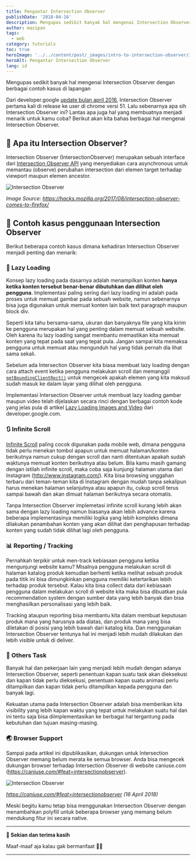 ```yaml
---
title: Pengantar Intersection Observer
publishDate: '2018-04-16'
description: Mengupas sedikit banyak hal mengenai Intersection Observer dengan berbagai contoh kasus di lapangan
author: mazipan
tags:
  - web
category: tutorials
toc: true
heroImage: '../../content/post/_images/intro-to-intersection-observer/intersection-observer.jpg'
heroAlt: Pengantar Intersection Observer
lang: id
---
```


Mengupas sedikit banyak hal mengenai Intersection Observer dengan berbagai contoh kasus di lapangan

Dari developer.google [update bulan april 2016](https://developers.google.com/web/updates/2016/04/intersectionobserver), Intersection Observer pertama kali di release ke user di chrome versi 51. Lalu sebenarnya apa sih Intersection Observer ini? Lantas apa juga hal yang membuatnya menjadi menarik untuk kamu coba? Berikut akan kita bahas berbagai hal mengenai Intersection Observer.

## 📒 Apa itu Intersection Observer?

Intersection Observer (IntersectionObserver) merupakan sebuah interface dari [Intersection Observer API](https://developer.mozilla.org/en-US/docs/Web/API/Intersection_Observer_API) yang menyediakan cara asynchronous untuk memantau (observe) perubahan intersection dari elemen target terhadap viewport maupun elemen ancestor.

![Intersection Observer](../../content/post/_images/intro-to-intersection-observer/window.png)

_Image Source: https://hacks.mozilla.org/2017/08/intersection-observer-comes-to-firefox/_

## 🍭 Contoh kasus penggunaan Intersection Observer

Berikut beberapa contoh kasus dimana kehadiran Intersection Observer menjadi penting dan menarik:

### 🌄 Lazy Loading

Konsep lazy loading pada dasarnya adalah menampilkan konten **hanya ketika konten tersebut benar-benar dibutuhkan dan dilihat oleh pengguna**. Implementasi paling sering dari lazy loading ini adalah pada proses untuk memuat gambar pada sebuah website, namun sebenarnya bisa juga digunakan untuk memuat konten lain baik text paragraph maupun block div.

Seperti kita tahu bersama-sama, ukuran dan banyaknya file yang kita kirim ke pengguna merupakan hal yang penting dalam memuat sebuah website. Oleh karena itu lazy loading sangat membantu memastikan kita memuat konten yang tepat pada saat yang tepat pula. Jangan sampai kita memaksa pengguna untuk memuat atau mengunduh hal yang tidak pernah dia lihat sama sekali.

Sebelum ada Intersection Observer kita biasa membuat lazy loading dengan cara attach event ketika pengguna melakukan scroll dan memanggil [`getBoundingClientRect()`](https://developer.mozilla.org/en-US/docs/Web/API/Element/getBoundingClientRect) untuk mengecek apakah elemen yang kita maksud sudah masuk ke dalam layar yang dilihat oleh pengguna.

Implementasi Intersection Observer untuk membuat lazy loading gambar maupun video telah dijelaskan secara rinci dengan berbagai contoh kode yang jelas pula di artikel [Lazy Loading Images and Video](https://developers.google.com/web/fundamentals/performance/lazy-loading-guidance/images-and-video/) dari developer.google.com.

### 🔃 Infinite Scroll

[Infinite Scroll](https://www.google.co.id/search?q=infinite+scroll) paling cocok digunakan pada mobile web, dimana pengguna tidak perlu menekan tombol apapun untuk memuat halaman/konten berikutnya namun cukup dengan scroll dan nanti ditentukan apakah sudah waktunya memuat konten berikutnya atau belum. Bila kamu masih gamang dengan istilah infinite scroll, maka coba saja kunjungi halaman utama dari Instagram (http://www.instagram.com/). Kita bisa browsing unggahan terbaru dari teman-teman kita di Instagram dengan mudah tanpa sekalipun harus menekan halaman selanjutnya atau apapun itu, cukup scroll terus sampai bawah dan akan dimuat halaman berikutnya secara otomatis.

Tanpa Intersection Observer implemetasi infinite scroll kurang lebih akan sama dengan lazy loading namun biasanya akan lebih advance karena beberapa implementasinya memiliki logika yang lebih kompleks dimana dilakukan penambahan konten yang akan dilihat dan penghapusan terhadap konten yang sudah tidak dilihat lagi oleh pengguna.

### 📊 Reporting / Tracking

Pernahkah terpikir untuk men-track kebiasaan pengguna ketika mengunjungi website kamu? Misalnya pengguna melakukan scroll di halaman katalog produk kemudian berhenti ketika melihat sebuah produk pada titik ini bisa dimungkinkan pengguna memiliki ketertarikan lebih terhadap produk tersebut. Kalau kita bisa collect data dari kebiasaan pengguna dalam melakukan scroll di website kita maka bisa dibuatkan pula recommendation system dengan sumber data yang lebih banyak dan bisa menghasilkan personalisasi yang lebih baik.

Tracking ataupun reporting bisa membantu kita dalam membuat keputusan produk mana yang harusnya ada diatas, dan produk mana yang bisa diletakan di posisi yang lebih bawah dari katalog kita. Dan menggunakan Intersection Observer tentunya hal ini menjadi lebih mudah dilakukan dan lebih visible untuk di deliver.

### 🔦 Others Task

Banyak hal dan pekerjaan lain yang menjadi lebih mudah dengan adanya Intersection Observer, seperti penentuan kapan suatu task akan dieksekusi dan kapan tidak perlu dieksekusi, penentuan kapan suatu animasi perlu ditampilkan dan kapan tidak perlu ditampilkan kepada pengguna dan banyak lagi.

Kekuatan utama pada Intersection Observer adalah bisa memberikan kita visibility yang lebih kapan waktu yang tepat untuk melakukan suatu hal dan ini tentu saja bisa diimplementasikan ke berbagai hal tergantung pada kebutuhan dan tujuan masing-masing.

### 🌏 Browser Support

Sampai pada artikel ini dipublikasikan, dukungan untuk Intersection Observer memang belum merata ke semua browser. Anda bisa mengecek dukungan browser terhadap Intersection Observer di website caniuse.com (https://caniuse.com/#feat=intersectionobserver).

![Intersection Observer](../../content/post/_images/intro-to-intersection-observer/window.png)

*https://caniuse.com/#feat=intersectionobserver (16 April 2018)*

Meski begitu kamu tetap bisa menggunakan Intersection Observer dengan menambahkan polyfill untuk beberapa browser yang memang belum mendukung fitur ini secara native.

---

**👋 Sekian dan terima kasih**

Maaf-maaf aja kalau gak bermanfaat 🙇😭

---
